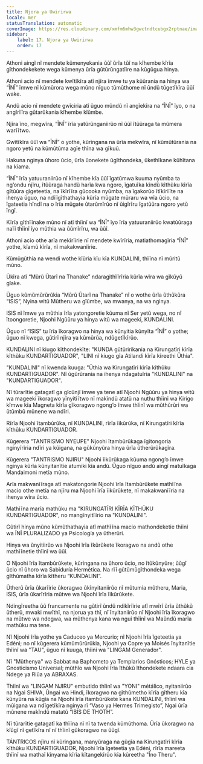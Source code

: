 ```yaml
---
title: Njora ya Uwirirwa
locale: mer
statusTranslation: automatic
coverImage: https://res.cloudinary.com/xmfm6mhw3gwctndtcubgx2rptnae/image/upload/v1741354419/small_cover_la_gran_rebelion_28716e29d2.webp
sidebar:
    label: 17. Njora ya Uwirirwa
    order: 17
---
```

Athoni aingĩ nĩ mendete kũmenyekania ũũĩ ũrĩa tũĩ na kĩhembe kĩrĩa gĩthondekekete wega kũmenya ũrĩa gũtũrũngatĩire na kũgũgua hinya.

Athoni acio nĩ mendete kwĩtĩkĩra atĩ njĩra ĩmwe tu ya kũũrania na hinya wa “ĨNĨ” ĩmwe nĩ kũmũrora wega mũno nĩguo tũmũthome nĩ ũndũ tũgetĩkĩra ũũĩ wake.

Andũ acio nĩ mendete gwĩciria atĩ ũguo mũndũ nĩ angĩekĩra na “ĨNĨ” ĩyo, o na angĩrĩĩra gũtarũkania kĩhembe kĩũmbe.

Njĩra ĩno, megwĩra, “ĨNĨ” ĩrĩa yatũrũnganiirũo nĩ ũũĩ ĩtũũraga ta mũmera warĩĩtwo.

Gwĩtĩkĩra ũũĩ wa “ĨNĨ” o yothe, kũringana na ũrĩa mekwĩra, nĩ kũmũtũrania na ngoro yetũ na kũmũtũma agĩe thĩna wa gĩkuũ.

Hakuna nginya ũhoro ũcio, ũrĩa ũonekete ũgĩthondeka, ũkethĩkane kũhĩtana na kĩama.

“ĨNĨ” ĩrĩa yatuuraniirũo nĩ kĩhembe kĩa ũũĩ ĩgatũmwa kuuma nyũmba ta ng’ondu njĩru, ĩtũũraga handũ harĩa kwa ngoro, ĩgatuĩka kĩndũ kĩthũku kĩrĩa gĩtũũra gĩgeteetia, na ĩkĩrĩĩra gũcooka nyũmba, na ĩgakorũo ĩtĩkĩrĩĩte na ihenya ũguo, na ndĩĩgĩthathayia kũrĩa mũgate mũraru wa wĩa ũcio, na ĩgateetia hĩndĩ na o ĩrĩa mũgate ũtarũmĩrũo nĩ ũigĩrĩru ĩgatũũra ngoro yetũ ĩngĩ.

Kĩrĩa gĩthĩĩnake mũno nĩ atĩ thĩinĩ wa “ĨNĨ” ĩyo ĩrĩa yatuuraniirũo kwatũũraga naĩĩ thĩinĩ ĩyo mũthia wa ũũmĩrĩru, wa ũũĩ.

Athoni acio othe arĩa mekĩrĩirie nĩ mendete kwĩrĩria, matiathomagĩria “ĨNĨ” yothe, kĩamũ kĩrĩa, nĩ makakwanĩirie.

Kũmũgũthia na wendi wothe kĩũria kĩu kĩa KUNDALINI, thĩĩna nĩ mũritũ mũno.

Ũkĩra atĩ “Mũrũ Ũtarĩ na Thanake” ndaragithĩĩrĩria kũrĩa wĩra wa gĩkũyũ gĩake.

Ũguo kũmũmũrũrũkia “Mũrũ Ũtarĩ na Thanake” nĩ o wothe ũrĩa ũthũkũra “ISIS”, Nyina witũ Mũtheru wa gĩũmbe, wa mwanya, na wa nginya.

ISIS nĩ ĩmwe ya mũthia ĩrĩa yatongoretie kũuma nĩ Ser yetũ wega, no nĩ ĩtoongoretie, Njoohi Ngũũru ya hinya witũ wa mageeki, KUNDALINI.

Ũguo nĩ “ISIS” tu ĩrĩa ĩkoragwo na hinya wa kũnyitia kũnyĩta “ĨNĨ” o yothe; ũguo nĩ kwega, gũtirĩ njĩra ya kũmũrũa, ndũgetĩkĩrũo.

KUNDALINI nĩ kiugo kĩthondekĩte: "KUNDA gũtũririkania na Kirungatĩri kĩrĩa kĩthũku KUNDARTIGUADOR", "LINI nĩ kiugo gĩa Atilandi kĩrĩa kĩreethi Ũthia".

"KUNDALINI" nĩ kwenda kuuga: "Ũthia wa Kirungatĩri kĩrĩa kĩthũku KUNDARTIGUADOR". Nĩ ũgũrũrania na ihenya ndagatuĩria "KUNDALINI" na "KUNDARTIGUADOR".

Nĩ tũrarĩtie gatagatĩ ga gĩcũnjĩ ĩmwe ya tene atĩ Njoohi Ngũũru ya hinya witũ wa mageeki ĩkoragwo yĩnyitĩĩtwo nĩ makĩndũ atatũ na nuthu thĩinĩ wa Kirigo kĩmwe kĩa Magneta kĩrĩa gĩkoragwo ngong’o ĩmwe thĩinĩ wa mũthũrũri wa ũtũmbũ mũnene wa ndĩri.

Rĩrĩa Njoohi ĩtambũrũka, nĩ KUNDALINI, rĩrĩa ĩikũrũka, nĩ Kirungatĩri kĩrĩa kĩthũku KUNDARTIGUADOR.

Kũgerera "TANTRISMO NYEUPE" Njoohi ĩtambũrũkaga ĩgĩtongoria nginyĩrĩria ndĩri ya kũigana, na gũkũnyũra hinya ũrĩa ũtherũrũkagĩra.

Kũgerera "TANTRISMO NJIRU" Njoohi ĩikũrũkaga kũuma ngong’o ĩmwe nginya kũrĩa kũnyitanĩtie atumiki kĩa andũ. Ũguo nĩguo andũ aingĩ matuĩkaga Mandaimoni metĩa mũno.

Arĩa makwanĩĩraga atĩ makatongorie Njoohi ĩrĩa ĩtambũrũkete mathĩĩna macio othe metĩa na njĩru ma Njoohi ĩrĩa ĩikũrũkete, nĩ makakwanĩĩria na ihenya wĩra ũcio.

Mathĩĩna marĩa mathũku ma "KIRUNGATĨRI KĨRĨA KĨTHŨKU KUNDARTIGUADOR", no mangĩnyitĩĩrio na "KUNDALINI".

Gũtirĩ hinya mũno kũmũthathayia atĩ mathĩĩna macio mathondeketie thĩinĩ wa ĨNĨ PLURALIZADO ya Psicología ya ũtherũri.

Hinya wa ũnyitiirũo wa Njoohi ĩrĩa ĩkũrũkete ĩkoragwo na andũ othe mathĩĩnetie thĩinĩ wa ũũĩ.

O Njoohi ĩrĩa ĩtambũrũkete, kũringana na ũhoro ũcio, no ĩtũkũnyũre; ũũgĩ ũcio nĩ ũhoro wa Sabiduría Hermética. Na rĩĩ gũtũmũgĩthondeka wega gĩthũmatha kĩrĩa kĩtheru “KUNDALINI”.

Ũtherũ ũrĩa ũkarĩirie ũkoragwo ũkĩnyitaniirũo nĩ mũtumia mũtheru, Maria, ISIS, ũrĩa ũkarĩrĩria mũtwe wa Njoohi ĩrĩa ĩikũrũkete.

Ndingĩreetha ũũ francamente na gũtirĩ ũndũ ndikĩrĩirie atĩ mwĩrĩ ũrĩa ũthũkũ ũtherũ, mwaki mwĩthĩ, na njorua ya thĩ, nĩ ĩnyitaniirũo nĩ Njoohi ĩrĩa ĩkoragwo na mũtwe wa ndegwa, wa mũthenya kana wa ngui thĩinĩ wa Maũndũ marĩa mathũku ma tene.

Nĩ Njoohi ĩrĩa yothe ya Caduceo ya Mercurio; nĩ Njoohi ĩrĩa ĩgeteetia ya Edéni; no nĩ kũgerera kũmũmũrũrũkia, Njoohi ya Copre ya Moisés ĩnyitanĩtie thĩinĩ wa "TAU", ũguo nĩ kuuga, thĩinĩ wa "LINGAM Generador".

Nĩ "Mũthenya" wa Sabbat na Baphometo ya Templarios Gnósticos; HYLE ya Gnosticismo Universal; mũthĩo wa Njoohi ĩrĩa ĩthũkũ ĩthondekete ndaara cia Ndege ya Riũa ya ABRAXAS.

Thĩinĩ wa "LINGAM NJIRU" embutido thĩinĩ wa "YONI" métálico, nyitaniirũo na Ngai SHIVA, Ũngai wa Hindi, ĩkoragwo na gĩthũmetho kĩrĩa gĩtheru kĩa kũnyũra na kũgĩa na Njoohi ĩrĩa ĩtambũrũkete kana KUNDALINI, thĩinĩ wa mũigana wa ndĩgetĩkĩra nginya rĩ “Vaso ya Hermes Trimegisto”, Ngai ũrĩa mũnene makĩndũ matatũ “IBIS DE THOTH”.

Nĩ tũrarĩtie gatagatĩ ka thĩĩna nĩ nĩ ta twenda kũmũthoma. Ũrĩa ũkoragwo na kĩũgĩ nĩ getĩkĩra nĩ nĩ thĩinĩ gũkoragwo na ũũgĩ.

TÁNTRICOS njĩru nĩ kũringana, manyũraga na gũgĩa na Kirungatĩri kĩrĩa kĩthũku KUNDARTIGUADOR, Njoohi ĩrĩa ĩgeteetia ya Edéni, rĩrĩa mareeta thĩinĩ wa mathaĩ kĩnyama kĩrĩa kĩtangekĩrũo kĩa kũreetha "Ĩno Theru".

